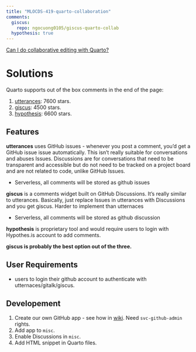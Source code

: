 ```yaml
---
title: "MLOCDS-419-quarto-collaboration"
comments:
  giscus: 
    repo: ngocuong0105/giscus-quarto-collab
  hypothesis: true
---
```


[Can I do collaborative editing with Quarto?](https://quarto.org/docs/faq/#can-i-do-collaborative-editing-with-quarto)

# Solutions

Quarto supports out of the box comments in the end of the page:

1. [utterances](https://github.com/utterance/utterances): 7600 stars.
2. [giscus](https://github.com/giscus/giscus): 4500 stars.
3. [hypothesis](https://github.com/gitalk/gitalk): 6600 stars.


## Features

**utterances** uses GitHub issues - whenever you post a comment, you'd get a GitHub issue issue automatically. This isn't really suitable for conversations and abuses Issues. Discussions are for conversations that need to be transparent and accessible but do not need to be tracked on a project board and are not related to code, unlike GitHub Issues.

- Serverless, all comments will be stored as github issues

**giscus** is a comments widget built on GitHub Discussions. It's really similar to utterances. Basically, just replace Issues in utterances with Discussions and you get giscus. Harder to implement than utternaces

- Serverless, all comments will be stored as github discussion

**hypothesis**  is proprietary tool and would require users to login with Hypothes.is account to add comments.


**giscus is probably the best option out of the three.**  

## User Requirements

- users to login their github account to authenticate with utternaces/gitalk/giscus.

## Developement
1. Create our own GitHub app - see how in [wiki](https://yelpwiki.yelpcorp.com/pages/viewpage.action?pageId=124896344). Need `svc-github-admin` rights.
2. Add app to `misc`.
3. Enable Discussions in `misc`.
4. Add HTML snippet in Quarto files.

<script src="https://giscus.app/client.js"
        data-repo="ngocuong0105/giscus-quarto-collab"
        data-repo-id="R_kgDOJYzx9A"
        data-category="[ENTER CATEGORY NAME HERE]"
        data-category-id="[ENTER CATEGORY ID HERE]"
        data-mapping="pathname"
        data-strict="0"
        data-reactions-enabled="1"
        data-emit-metadata="0"
        data-input-position="bottom"
        data-theme="light"
        data-lang="en"
        crossorigin="anonymous"
        async>
</script>
